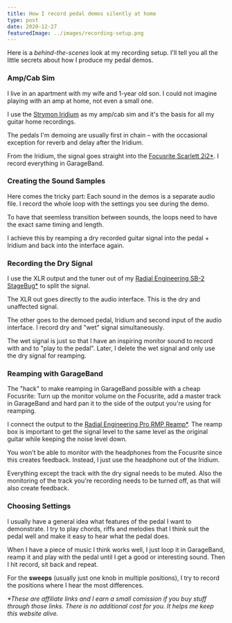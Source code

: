 ```yaml
---
title: How I record pedal demos silently at home
type: post
date: 2020-12-27
featuredImage: ../images/recording-setup.png
---
```


Here is a _behind-the-scenes_ look at my recording setup. I'll tell you all the little secrets about how I produce my pedal demos.

### Amp/Cab Sim

I live in an apartment with my wife and 1-year old son. I could not imagine playing with an amp at home, not even a small one.

I use the [Strymon Iridium](/demos/strymon-iridium) as my amp/cab sim and it's the basis for all my guitar home recordings.

The pedals I'm demoing are usually first in chain – with the occasional exception for reverb and delay after the Iridium.

From the Iridium, the signal goes straight into the [Focusrite Scarlett 2i2\*](https://www.thomann.de/intl/focusrite_scarlett_2i2_3rd_gen.htm?partner_id=15606). I record everything in GarageBand.

### Creating the Sound Samples

Here comes the tricky part: Each sound in the demos is a separate audio file. I record the whole loop with the settings you see during the demo.

To have that seemless transition between sounds, the loops need to have the exact same timing and length.

I achieve this by reamping a dry recorded guitar signal into the pedal + Iridium and back into the interface again.

### Recording the Dry Signal

I use the XLR output and the tuner out of my [Radial Engineering SB-2 StageBug\*](https://www.thomann.de/intl/radial_engineering_sb_2.htm?partner_id=15606) to split the signal.

The XLR out goes directly to the audio interface. This is the dry and unaffected signal.

The other goes to the demoed pedal, Iridium and second input of the audio interface. I record dry and "wet" signal simultaneously.

The wet signal is just so that I have an inspiring monitor sound to record with and to "play to the pedal". Later, I delete the wet signal and only use the dry signal for reamping.

### Reamping with GarageBand

The "hack" to make reamping in GarageBand possible with a cheap Focusrite: Turn up the monitor volume on the Focusrite, add a master track in GarageBand and hard pan it to the side of the output you're using for reamping.

I connect the output to the [Radial Engineering Pro RMP Reamp\*](https://www.thomann.de/intl/radial_pro_rmp.htm?partner_id=15606). The reamp box is important to get the signal level to the same level as the original guitar while keeping the noise level down.

You won't be able to monitor with the headphones from the Focusrite since this creates feedback. Instead, I just use the headphone out of the Iridium.

Everything except the track with the dry signal needs to be muted. Also the monitoring of the track you're recording needs to be turned off, as that will also create feedback.

### Choosing Settings

I usually have a general idea what features of the pedal I want to demonstrate. I try to play chords, riffs and melodies that I think suit the pedal well and make it easy to hear what the pedal does.

When I have a piece of music I think works well, I just loop it in GarageBand, reamp it and play with the pedal until I get a good or interesting sound. Then I hit record, sit back and repeat.

For the **sweeps** (usually just one knob in multiple positions), I try to record the positions where I hear the most differences.

_\*These are affiliate links and I earn a small comission if you buy stuff through those links. There is no additional cost for you. It helps me keep this website alive._
